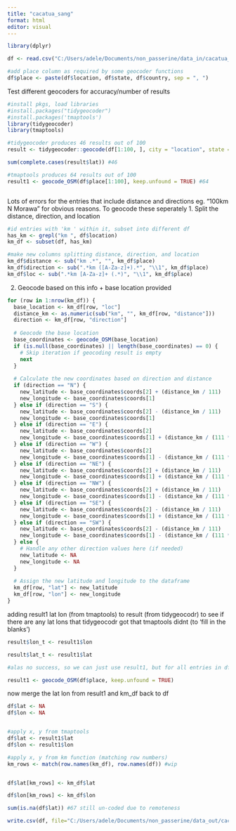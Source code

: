 ---
title: "cacatua_sang"
format: html
editor: visual
---

```{r}
library(dplyr)

df <- read.csv("C:/Users/adele/Documents/non_passerine/data_in/cacatua_sanguinea_adele_complete.csv")

#add place column as required by some geocoder functions
df$place <- paste(df$location, df$state, df$country, sep = ", ")
```

Test different geocoders for accuracy/number of results

```{r}
#install pkgs, load libraries
#install.packages("tidygeocoder")
#install.packages('tmaptools')
library(tidygeocoder)
library(tmaptools)

#tidygeocoder produces 46 results out of 100
result <- tidygeocoder::geocode(df[1:100, ], city = "location", state = "state", country = "country")

sum(complete.cases(result$lat)) #46

#tmaptools produces 64 results out of 100
result1 <- geocode_OSM(df$place[1:100], keep.unfound = TRUE) #64



```

Lots of errors for the entries that include distance and directions eg. "100km N Morawa" for obvious reasons. To geocode these seperately 1. Split the distance, direction, and location

```{r}
#id entries with 'km ' within it, subset into different df
has_km <- grepl("km ", df$location)
km_df <- subset(df, has_km)

#make new columns splitting distance, direction, and location 
km_df$distance <- sub("km .*", "", km_df$place)
km_df$direction <- sub(".*km ([A-Za-z]+).*", "\\1", km_df$place)
km_df$loc <- sub(".*km [A-Za-z]+ (.*)", "\\1", km_df$place)
```

2.  Geocode based on this info + base location provided

```{r}

for (row in 1:nrow(km_df)) {
  base_location <- km_df[row, "loc"]
  distance_km <- as.numeric(sub("km", "", km_df[row, "distance"]))
  direction <- km_df[row, "direction"]
  
  # Geocode the base location
  base_coordinates <- geocode_OSM(base_location)
  if (is.null(base_coordinates) || length(base_coordinates) == 0) {
    # Skip iteration if geocoding result is empty
    next
  }
  
  # Calculate the new coordinates based on direction and distance
  if (direction == "N") {
    new_latitude <- base_coordinates$coords[2] + (distance_km / 111)
    new_longitude <- base_coordinates$coords[1]
  } else if (direction == "S") {
    new_latitude <- base_coordinates$coords[2] - (distance_km / 111)
    new_longitude <- base_coordinates$coords[1]
  } else if (direction == "E") {
    new_latitude <- base_coordinates$coords[2]
    new_longitude <- base_coordinates$coords[1] + (distance_km / (111 * cos(base_coordinates$coords[2] * pi / 180)))
  } else if (direction == "W") {
    new_latitude <- base_coordinates$coords[2]
    new_longitude <- base_coordinates$coords[1] - (distance_km / (111 * cos(base_coordinates$coords[2] * pi / 180)))
  } else if (direction == "NE") {
    new_latitude <- base_coordinates$coords[2] + (distance_km / 111)
    new_longitude <- base_coordinates$coords[1] + (distance_km / (111 * cos(base_coordinates$coords[2] * pi / 180)))
  } else if (direction == "NW") {
    new_latitude <- base_coordinates$coords[2] + (distance_km / 111)
    new_longitude <- base_coordinates$coords[1] - (distance_km / (111 * cos(base_coordinates$coords[2] * pi / 180)))
  } else if (direction == "SE") {
    new_latitude <- base_coordinates$coords[2] - (distance_km / 111)
    new_longitude <- base_coordinates$coords[1] + (distance_km / (111 * cos(base_coordinates$coords[2] * pi / 180)))
  } else if (direction == "SW") {
    new_latitude <- base_coordinates$coords[2] - (distance_km / 111)
    new_longitude <- base_coordinates$coords[1] - (distance_km / (111 * cos(base_coordinates$coords[2] * pi / 180)))
  } else {
    # Handle any other direction values here (if needed)
    new_latitude <- NA
    new_longitude <- NA
  }
  
  # Assign the new latitude and longitude to the dataframe
  km_df[row, "lat"] <- new_latitude
  km_df[row, "lon"] <- new_longitude
}
```

adding result1 lat lon (from tmaptools) to result (from tidygeocodr) to see if there are any lat lons that tidygeocodr got that tmaptools didnt (to 'fill in the blanks')

```{r}
result$lon_t <- result1$lon

result$lat_t <- result1$lat

#alas no success, so we can just use result1, but for all entries in df 

result1 <- geocode_OSM(df$place, keep.unfound = TRUE)
```

now merge the lat lon from result1 and km_df back to df

```{r}

df$lat <- NA
df$lon <- NA


#apply x, y from tmaptools
df$lat <- result1$lat
df$lon <- result1$lon

#apply x, y from km function (matching row numbers)
km_rows <- match(row.names(km_df), row.names(df)) #wip


df$lat[km_rows] <- km_df$lat

df$lon[km_rows] <- km_df$lon

sum(is.na(df$lat)) #67 still un-coded due to remoteness

write.csv(df, file="C:/Users/adele/Documents/non_passerine/data_out/cacatua_sanguinea_points.csv")

```

```{r}

```
